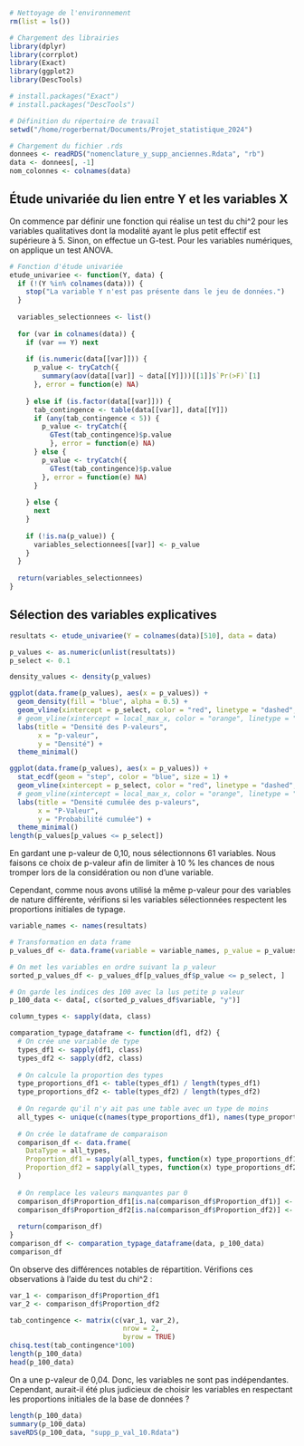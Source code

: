 ```r
# Nettoyage de l'environnement
rm(list = ls())

# Chargement des librairies
library(dplyr)
library(corrplot)
library(Exact) 
library(ggplot2)
library(DescTools)

# install.packages("Exact")
# install.packages("DescTools")

# Définition du répertoire de travail
setwd("/home/rogerbernat/Documents/Projet_statistique_2024")

# Chargement du fichier .rds
donnees <- readRDS("nomenclature_y_supp_anciennes.Rdata", "rb")
data <- donnees[, -1]
nom_colonnes <- colnames(data)
```


## Étude univariée du lien entre Y et les variables X
On commence par définir une fonction qui réalise un test du chi^2 pour les variables qualitatives dont la modalité ayant le plus petit effectif est supérieure à 5. Sinon, on effectue un G-test. Pour les variables numériques, on applique un test ANOVA.
```r
# Fonction d'étude univariée
etude_univariee <- function(Y, data) {
  if (!(Y %in% colnames(data))) {
    stop("La variable Y n'est pas présente dans le jeu de données.")
  }
  
  variables_selectionnees <- list()
  
  for (var in colnames(data)) {
    if (var == Y) next 
    
    if (is.numeric(data[[var]])) {
      p_value <- tryCatch({
        summary(aov(data[[var]] ~ data[[Y]]))[[1]]$`Pr(>F)`[1]
      }, error = function(e) NA)
      
    } else if (is.factor(data[[var]])) {
      tab_contingence <- table(data[[var]], data[[Y]])
      if (any(tab_contingence < 5)) {
        p_value <- tryCatch({
          GTest(tab_contingence)$p.value
          }, error = function(e) NA)
      } else {
        p_value <- tryCatch({
          GTest(tab_contingence)$p.value
        }, error = function(e) NA)
      }
      
    } else {
      next
    }
    
    if (!is.na(p_value)) {
      variables_selectionnees[[var]] <- p_value
    }
  }
  
  return(variables_selectionnees)
}
```

## Sélection des variables explicatives
```r
resultats <- etude_univariee(Y = colnames(data)[510], data = data)

p_values <- as.numeric(unlist(resultats))
p_select <- 0.1

density_values <- density(p_values)

ggplot(data.frame(p_values), aes(x = p_values)) +
  geom_density(fill = "blue", alpha = 0.5) +
  geom_vline(xintercept = p_select, color = "red", linetype = "dashed", size = 1) +
  # geom_vline(xintercept = local_max_x, color = "orange", linetype = "dashed", size = 1) +
  labs(title = "Densité des P-valeurs",
       x = "p-valeur",
       y = "Densité") +
  theme_minimal()

ggplot(data.frame(p_values), aes(x = p_values)) +
  stat_ecdf(geom = "step", color = "blue", size = 1) +
  geom_vline(xintercept = p_select, color = "red", linetype = "dashed", size = 1)  +
  # geom_vline(xintercept = local_max_x, color = "orange", linetype = "dashed", size = 1) +
  labs(title = "Densité cumulée des p-valeurs",
       x = "P-Valeur",
       y = "Probabilité cumulée") +
  theme_minimal()
length(p_values[p_values <= p_select])
```

En gardant une p-valeur de 0,10, nous sélectionnons 61 variables. Nous faisons ce choix de p-valeur afin de limiter à 10 % les chances de nous tromper lors de la considération ou non d’une variable.

Cependant, comme nous avons utilisé la même p-valeur pour des variables de nature différente, vérifions si les variables sélectionnées respectent les proportions initiales de typage.

```r
variable_names <- names(resultats)

# Transformation en data frame
p_values_df <- data.frame(variable = variable_names, p_value = p_values)

# On met les variables en ordre suivant la p_valeur
sorted_p_values_df <- p_values_df[p_values_df$p_value <= p_select, ]

# On garde les indices des 100 avec la lus petite p valeur
p_100_data <- data[, c(sorted_p_values_df$variable, "y")]

column_types <- sapply(data, class)

comparation_typage_dataframe <- function(df1, df2) {
  # On crée une variable de type 
  types_df1 <- sapply(df1, class)
  types_df2 <- sapply(df2, class)
  
  # On calcule la proportion des types
  type_proportions_df1 <- table(types_df1) / length(types_df1)
  type_proportions_df2 <- table(types_df2) / length(types_df2)
  
  # On regarde qu'il n'y ait pas une table avec un type de moins
  all_types <- unique(c(names(type_proportions_df1), names(type_proportions_df2)))
  
  # On crée le dataframe de comparaison
  comparison_df <- data.frame(
    DataType = all_types,
    Proportion_df1 = sapply(all_types, function(x) type_proportions_df1[x]),
    Proportion_df2 = sapply(all_types, function(x) type_proportions_df2[x])
  )
  
  # On remplace les valeurs manquantes par 0
  comparison_df$Proportion_df1[is.na(comparison_df$Proportion_df1)] <- 0
  comparison_df$Proportion_df2[is.na(comparison_df$Proportion_df2)] <- 0
  
  return(comparison_df)
}
comparison_df <- comparation_typage_dataframe(data, p_100_data)
comparison_df
```

On observe des différences notables de répartition. Vérifions ces observations à l’aide du test du chi^2 :

```r
var_1 <- comparison_df$Proportion_df1
var_2 <- comparison_df$Proportion_df2

tab_contingence <- matrix(c(var_1, var_2), 
                            nrow = 2, 
                            byrow = TRUE)
chisq.test(tab_contingence*100)
length(p_100_data)
head(p_100_data)
```

On a une p-valeur de 0,04. Donc, les variables ne sont pas indépendantes. Cependant, aurait-il été plus judicieux de choisir les variables en respectant les proportions initiales de la base de données ?

```r
length(p_100_data)
summary(p_100_data)
saveRDS(p_100_data, "supp_p_val_10.Rdata")
```